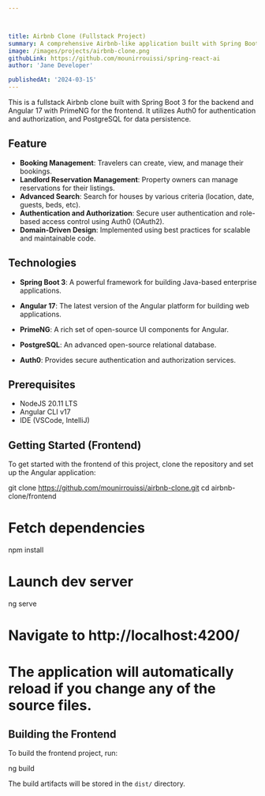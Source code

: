 ```yaml
---



title: Airbnb Clone (Fullstack Project)
summary: A comprehensive Airbnb-like application built with Spring Boot 3 and Angular 17.
image: /images/projects/airbnb-clone.png
githubLink: https://github.com/mounirrouissi/spring-react-ai
author: 'Jane Developer'

publishedAt: '2024-03-15'
---
```



This is a fullstack Airbnb clone built with Spring Boot 3 for the backend and Angular 17 with PrimeNG for the frontend. It utilizes Auth0 for authentication and authorization, and PostgreSQL for data persistence.

## Feature







- **Booking Management**: Travelers can create, view, and manage their bookings.
- **Landlord Reservation Management**: Property owners can manage reservations for their listings.
- **Advanced Search**: Search for houses by various criteria (location, date, guests, beds, etc).
- **Authentication and Authorization**: Secure user authentication and role-based access control using Auth0 (OAuth2).
- **Domain-Driven Design**: Implemented using best practices for scalable and maintainable code.

## Technologies



- **Spring Boot 3**: A powerful framework for building Java-based enterprise applications.
- **Angular 17**: The latest version of the Angular platform for building web applications.
- **PrimeNG**: A rich set of open-source UI components for Angular.
- **PostgreSQL**: An advanced open-source relational database.



- **Auth0**: Provides secure authentication and authorization services.


## Prerequisites


- NodeJS 20.11 LTS
- Angular CLI v17
- IDE (VSCode, IntelliJ)




## Getting Started (Frontend)



To get started with the frontend of this project, clone the repository and set up the Angular application:






git clone https://github.com/mounirrouissi/airbnb-clone.git
cd airbnb-clone/frontend


# Fetch dependencies
npm install




# Launch dev server
ng serve


# Navigate to http://localhost:4200/
# The application will automatically reload if you change any of the source files.


## Building the Frontend

To build the frontend project, run:


ng build


The build artifacts will be stored in the `dist/` directory.